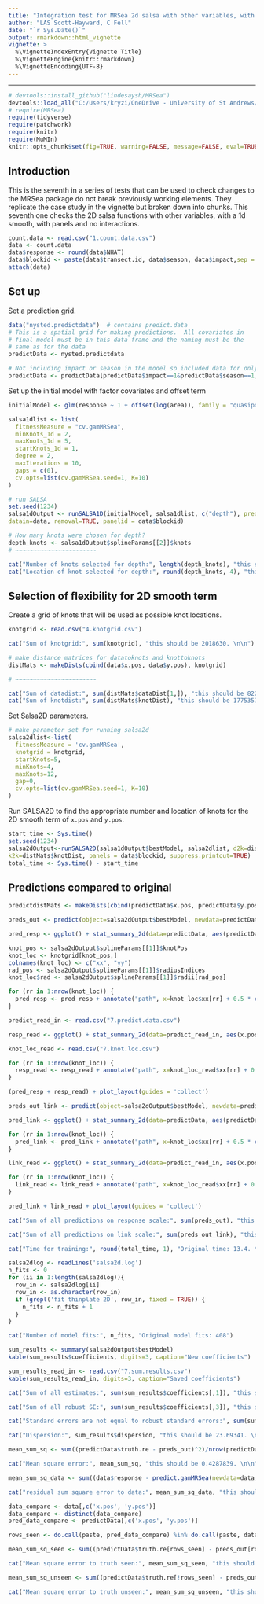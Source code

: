 ```yaml
---
title: "Integration test for MRSea 2d salsa with other variables, with 1d smooth, with panels, no interactions"
author: "LAS Scott-Hayward, C Fell"
date: "`r Sys.Date()`"
output: rmarkdown::html_vignette
vignette: >
  %\VignetteIndexEntry{Vignette Title}
  %\VignetteEngine{knitr::rmarkdown}
  %\VignetteEncoding{UTF-8}
---
```



-------

```r
# devtools::install_github("lindesaysh/MRSea")
devtools::load_all("C:/Users/kryzi/OneDrive - University of St Andrews/PhD/Code/MRsea")
# require(MRSea)
require(tidyverse)
require(patchwork)
require(knitr)
require(MuMIn)
knitr::opts_chunk$set(fig=TRUE, warning=FALSE, message=FALSE, eval=TRUE, comment = '')
```

## Introduction
This is the seventh in a series of tests that can be used to check changes to the MRSea package do not break previously working elements. They replicate the case study in the vignette but broken down into chunks. This seventh one checks the 2D salsa functions with other variables, with a 1d smooth, with panels and no interactions.

```r
count.data <- read.csv("1.count.data.csv")
data <- count.data
data$response <- round(data$NHAT)
data$blockid <- paste(data$transect.id, data$season, data$impact,sep = "")
attach(data)
```

## Set up

Set a prediction grid.  

```r
data("nysted.predictdata")  # contains predict.data
# This is a spatial grid for making predictions.  All covariates in 
# final model must be in this data frame and the naming must be the 
# same as for the data
predictData <- nysted.predictdata

# Not including impact or season in the model so included data for only one impact and season, impact = 1 and season = 1 has highest count
predictData <- predictData[predictData$impact==1&predictData$season==1,]

```

Set up the initial model with factor covariates and offset term
```r
initialModel <- glm(response ~ 1 + offset(log(area)), family = "quasipoisson", data = data)

```


```r

salsa1dlist <- list(
  fitnessMeasure = "cv.gamMRSea", 
  minKnots_1d = 2,
  maxKnots_1d = 5, 
  startKnots_1d = 1, 
  degree = 2, 
  maxIterations = 10, 
  gaps = c(0), 
  cv.opts=list(cv.gamMRSea.seed=1, K=10)
)

```


```r
# run SALSA
set.seed(1234)
salsa1dOutput <- runSALSA1D(initialModel, salsa1dlist, c("depth"), predictionData=predictData, 
datain=data, removal=TRUE, panelid = data$blockid)
```

```r
# How many knots were chosen for depth?
depth_knots <- salsa1dOutput$splineParams[[2]]$knots
# ~~~~~~~~~~~~~~~~~~~~~~~

cat("Number of knots selected for depth:", length(depth_knots), "this should be 1. \n\n")
cat("Location of knot selected for depth:", round(depth_knots, 4), "this should be -12.212. \n\n")

```

## Selection of flexibility for 2D smooth term

Create a grid of knots that will be used as possible knot locations.


```r

knotgrid <- read.csv("4.knotgrid.csv")

```

```r

cat("Sum of knotgrid:", sum(knotgrid), "this should be 2018630. \n\n")

```


```r
# make distance matrices for datatoknots and knottoknots
distMats <- makeDists(cbind(data$x.pos, data$y.pos), knotgrid)

# ~~~~~~~~~~~~~~~~~~~~~~~

```


```r

cat("Sum of datadist:", sum(distMats$dataDist[1,]), "this should be 8224.849. \n\n")
cat("Sum of knotdist:", sum(distMats$knotDist), "this should be 1775357. \n\n")

```

Set Salsa2D parameters.

```r

# make parameter set for running salsa2d
salsa2dlist<-list(
  fitnessMeasure = 'cv.gamMRSea', 
  knotgrid = knotgrid, 
  startKnots=5, 
  minKnots=4, 
  maxKnots=12, 
  gap=0, 
  cv.opts=list(cv.gamMRSea.seed=1, K=10)
)
```


Run SALSA2D to find the appropriate number and location of knots for the 2D smooth term of `x.pos` and `y.pos`.

```r

start_time <- Sys.time()
set.seed(1234)
salsa2dOutput<-runSALSA2D(salsa1dOutput$bestModel, salsa2dlist, d2k=distMats$dataDist, 
k2k=distMats$knotDist, panels = data$blockid, suppress.printout=TRUE)
total_time <- Sys.time() - start_time

```


## Predictions compared to original

```r

predictdistMats <- makeDists(cbind(predictData$x.pos, predictData$y.pos), knotgrid)

preds_out <- predict(object=salsa2dOutput$bestModel, newdata=predictData, type='response', g2k=predictdistMats$dataDist)

pred_resp <- ggplot() + stat_summary_2d(data=predictData, aes(predictData$x.pos, predictData$y.pos, z=preds_out), fun=max, binwidth=c(0.5,0.5)) + theme_bw() + scale_fill_distiller(palette = "Spectral", name="Animal Counts", limit=c(0, 8.6)) + coord_fixed(ratio = 1) + xlab("X coordinate") + ylab("Y coordinate") + ggtitle("New predictions")

knot_pos <- salsa2dOutput$splineParams[[1]]$knotPos
knot_loc <- knotgrid[knot_pos,]
colnames(knot_loc) <- c("xx", "yy")
rad_pos <- salsa2dOutput$splineParams[[1]]$radiusIndices
knot_loc$rad <- salsa2dOutput$splineParams[[1]]$radii[rad_pos]

for (rr in 1:nrow(knot_loc)) {
  pred_resp <- pred_resp + annotate("path", x=knot_loc$xx[rr] + 0.5 * cos(seq(0,2*pi,length.out=100)), y=knot_loc$yy[rr] + 0.5 * sin(seq(0,2*pi,length.out=100)))
}

predict_read_in <- read.csv("7.predict.data.csv")

resp_read <- ggplot() + stat_summary_2d(data=predict_read_in, aes(x.pos, y.pos, z=ResponsePredictions), fun=max, binwidth=c(0.5,0.5)) + theme_bw() + scale_fill_distiller(palette = "Spectral", name="Animal Counts", limit=c(0, 8.6)) + coord_fixed(ratio = 1) + xlab("X coordinate") + ylab("Y coordinate") + ggtitle("Saved predictions")

knot_loc_read <- read.csv("7.knot.loc.csv")

for (rr in 1:nrow(knot_loc)) {
  resp_read <- resp_read + annotate("path", x=knot_loc_read$xx[rr] + 0.5 * cos(seq(0,2*pi,length.out=100)), y=knot_loc_read$yy[rr] + 0.5 * sin(seq(0,2*pi,length.out=100)))
}

(pred_resp + resp_read) + plot_layout(guides = 'collect')

```



```r

preds_out_link <- predict(object=salsa2dOutput$bestModel, newdata=predictData, type='link', g2k=predictdistMats$dataDist)

pred_link <- ggplot() + stat_summary_2d(data=predictData, aes(predictData$x.pos, predictData$y.pos, z=preds_out_link), fun=max, binwidth=c(0.5,0.5)) + theme_bw() + scale_fill_distiller(palette = "Spectral", name="Nhat on link scale", limit=c(-9.6, 3.6)) + coord_fixed(ratio = 1) + xlab("X coordinate") + ylab("Y coordinate") + ggtitle("New predictions")

for (rr in 1:nrow(knot_loc)) {
  pred_link <- pred_link + annotate("path", x=knot_loc$xx[rr] + 0.5 * cos(seq(0,2*pi,length.out=100)), y=knot_loc$yy[rr] + 0.5 * sin(seq(0,2*pi,length.out=100)))
}

link_read <- ggplot() + stat_summary_2d(data=predict_read_in, aes(x.pos, y.pos, z=LinkPredictions), fun=max, binwidth=c(0.5,0.5)) + theme_bw() + scale_fill_distiller(palette = "Spectral", name="Nhat on link scale", limit=c(-9.6, 3.6)) + coord_fixed(ratio = 1) + xlab("X coordinate") + ylab("Y coordinate") + ggtitle("Saved predictions")

for (rr in 1:nrow(knot_loc)) {
  link_read <- link_read + annotate("path", x=knot_loc_read$xx[rr] + 0.5 * cos(seq(0,2*pi,length.out=100)), y=knot_loc_read$yy[rr] + 0.5 * sin(seq(0,2*pi,length.out=100)))
}

pred_link + link_read + plot_layout(guides = 'collect')

```




```r

cat("Sum of all predictions on response scale:", sum(preds_out), "this should be 2203.845. \n\n")

cat("Sum of all predictions on link scale:", sum(preds_out_link), "this should be -8350.405. \n\n")

cat("Time for training:", round(total_time, 1), "Original time: 13.4. \n\n")

salsa2dlog <- readLines('salsa2d.log')
n_fits <- 0
for (ii in 1:length(salsa2dlog)){
  row_in <- salsa2dlog[ii]
  row_in <- as.character(row_in)
  if (grepl('fit thinplate 2D', row_in, fixed = TRUE)) {
    n_fits <- n_fits + 1
  }
}

cat("Number of model fits:", n_fits, "Original model fits: 408")

```


```r
sum_results <- summary(salsa2dOutput$bestModel)
kable(sum_results$coefficients, digits=3, caption="New coefficients")

```


```r
sum_results_read_in <- read.csv("7.sum.results.csv")
kable(sum_results_read_in, digits=3, caption="Saved coefficients")

```



```r

cat("Sum of all estimates:", sum(sum_results$coefficients[,1]), "this should be 6.178555. \n\n")

cat("Sum of all robust SE:", sum(sum_results$coefficients[,3]), "this should be 23.6371. \n\n")

cat("Standard errors are not equal to robust standard errors:", sum(sum_results$coefficients[,2])!=sum(sum_results$coefficients[,3]), "\n\n")

cat("Dispersion:", sum_results$dispersion, "this should be 23.69341. \n\n")

```


```r

mean_sum_sq <- sum((predictData$truth.re - preds_out)^2)/nrow(predictData)

cat("Mean square error:", mean_sum_sq, "this should be 0.4287839. \n\n")

mean_sum_sq_data <- sum((data$response - predict.gamMRSea(newdata=data, object=salsa2dOutput$bestModel))^2)/nrow(data)

cat("residual sum square error to data:", mean_sum_sq_data, "this should be 11.5113. \n\n")

data_compare <- data[,c('x.pos', 'y.pos')]
data_compare <- distinct(data_compare)
pred_data_compare <- predictData[,c('x.pos', 'y.pos')]

rows_seen <- do.call(paste, pred_data_compare) %in% do.call(paste, data_compare)

mean_sum_sq_seen <- sum((predictData$truth.re[rows_seen] - preds_out[rows_seen])^2)/nrow(predictData[rows_seen,])

cat("Mean square error to truth seen:", mean_sum_sq_seen, "this should be 0.4704165. \n\n")

mean_sum_sq_unseen <- sum((predictData$truth.re[!rows_seen] - preds_out[!rows_seen])^2)/nrow(predictData[!rows_seen,])

cat("Mean square error to truth unseen:", mean_sum_sq_unseen, "this should be 0.41539. \n\n")

```



